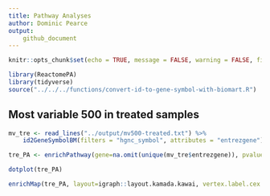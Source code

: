 ```yaml
---
title: Pathway Analyses 
author: Dominic Pearce
output:
    github_document
---
```


```r
knitr::opts_chunk$set(echo = TRUE, message = FALSE, warning = FALSE, fig.align = 'center')
```

```r
library(ReactomePA)
library(tidyverse)
source("../../../functions/convert-id-to-gene-symbol-with-biomart.R")
```

## Most variable 500 in treated samples

```r
mv_tre <- read_lines("../output/mv500-treated.txt") %>% 
    id2GeneSymbolBM(filters = "hgnc_symbol", attributes = "entrezgene")

tre_PA <- enrichPathway(gene=na.omit(unique(mv_tre$entrezgene)), pvalueCutoff=0.05, readable=T)

dotplot(tre_PA)

enrichMap(tre_PA, layout=igraph::layout.kamada.kawai, vertex.label.cex = 1)
```

